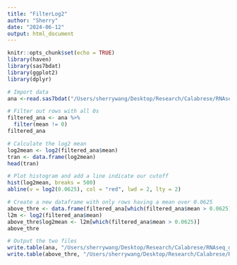 ```yaml
---
title: "FilterLog2"
author: "Sherry"
date: "2024-06-12"
output: html_document
---
```


```r
knitr::opts_chunk$set(echo = TRUE)
library(haven)
library(sas7bdat)
library(ggplot2)
library(dplyr)
```

```r
# Import data
ana <-read.sas7bdat("/Users/sherrywang/Desktop/Research/Calabrese/RNAseq_data/analysis.sas7bdat", debug=TRUE)
```

```r
# Filter out rows with all 0s
filtered_ana <- ana %>%
  filter(mean != 0)
filtered_ana

# Calculate the log2 mean
log2mean <- log2(filtered_ana$mean)
tran <- data.frame(log2mean)
head(tran)

# Plot histogram and add a line indicate our cutoff
hist(log2mean, breaks = 500)
abline(v = log2(0.0625), col = "red", lwd = 2, lty = 2)
```

```r
# Create a new dataframe with only rows having a mean over 0.0625
above_thre <- data.frame(filtered_ana[which(filtered_ana$mean > 0.0625),])
l2m <- log2(filtered_ana$mean)
above_thre$log2mean <- l2m[which(filtered_ana$mean > 0.0625)]
above_thre

# Output the two files
write.table(ana, "/Users/sherrywang/Desktop/Research/Calabrese/RNAseq_data/Original_Analysis.tsv", sep = "\t", row.names = F)
write.table(above_thre, "/Users/sherrywang/Desktop/Research/Calabrese/RNAseq_data/Filtered_Analysis.tsv", sep = "\t", row.names = F)
```

